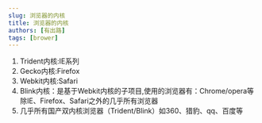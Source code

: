 ```yaml
---
slug: 浏览器的内核
title: 浏览器的内核
authors: [有出路]
tags: [brower]
---
```


1. Trident内核:IE系列
2. Gecko内核:Firefox
3. Webkit内核:Safari
4. Blink内核：是基于Webkit内核的子项目,使用的浏览器有：Chrome/opera等除IE、Firefox、Safari之外的几乎所有浏览器
5. 几乎所有国产双内核浏览器（Trident/Blink）如360、猎豹、qq、百度等